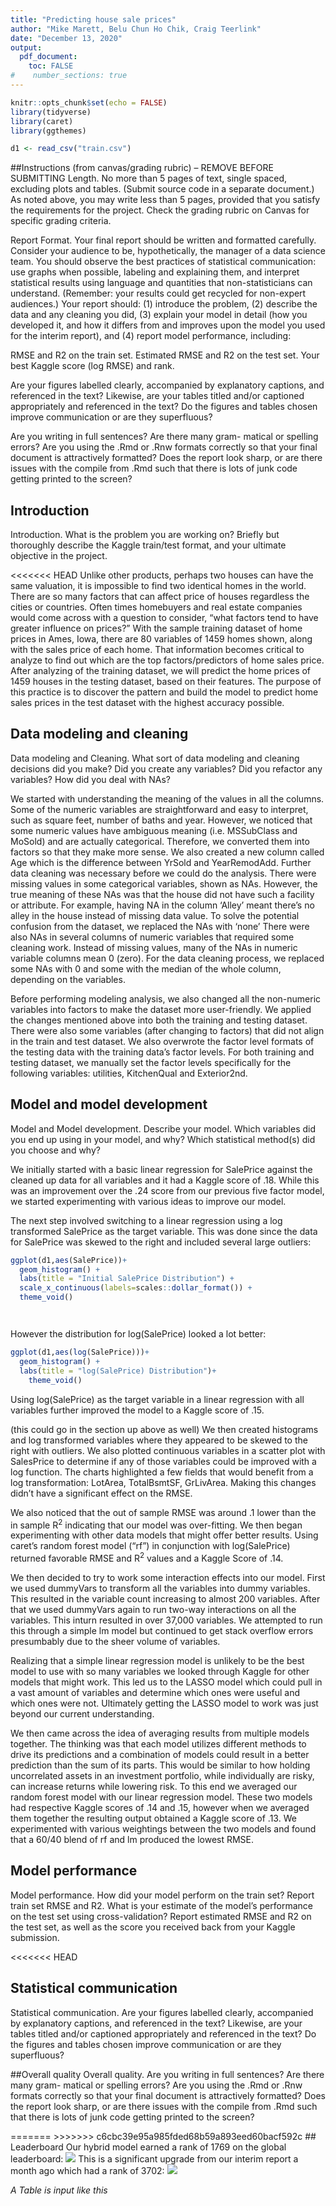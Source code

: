 ---
title: "Predicting house sale prices"
author: "Mike Marett, Belu Chun Ho Chik, Craig Teerlink"
date: "December 13, 2020"
output: 
  pdf_document:
    toc: FALSE
#    number_sections: true
---
\newpage

```{r setup, include=FALSE}
knitr::opts_chunk$set(echo = FALSE)
library(tidyverse)
library(caret)
library(ggthemes)

d1 <- read_csv("train.csv")
```

##Instructions (from canvas/grading rubric) -- REMOVE BEFORE SUBMITTING
Length. No more than 5 pages of text, single spaced, excluding plots and tables. (Submit source code in a separate document.) As noted above, you may write less than 5 pages, provided that you satisfy the requirements for the project. Check the grading rubric on Canvas for specific grading criteria.

Report Format. Your final report should be written and formatted carefully. Consider your audience to be, hypothetically, the manager of a data science team. You should observe the best practices of statistical communication: use graphs when possible, labeling and explaining them, and interpret statistical results using language and quantities that non-statisticians can understand. (Remember: your results could get recycled for non-expert audiences.) Your report should: (1) introduce the problem, (2) describe the data and any cleaning you did, (3) explain your model in detail (how you developed it, and how it differs from and improves upon the model you used for the interim report), and (4) report model performance, including:

RMSE and R2 on the train set.
Estimated RMSE and R2 on the test set.
Your best Kaggle score (log RMSE) and rank.

Are your figures labelled clearly, accompanied by explanatory captions, and referenced in the text? Likewise, are your tables titled and/or captioned appropriately and referenced in the text? Do the figures and tables chosen improve communication or are they superfluous?

Are you writing in full sentences? Are there many gram- matical or spelling errors? Are you using the .Rmd or .Rnw formats correctly so that your final document is attractively formatted? Does the report look sharp, or are there issues with the compile from .Rmd such that there is lots of junk code getting printed to the screen?



## Introduction
Introduction. What is the problem you are working on? Briefly but thoroughly describe the Kaggle train/test format, and your ultimate objective in the project.

<<<<<<< HEAD
Unlike other products, perhaps two houses can have the same valuation, it is impossible to find two identical homes in the world. There are so many factors that can affect price of houses regardless the cities or countries. Often times homebuyers and real estate companies would come across with a question to consider, "what factors tend to have greater influence on prices?" With the sample training dataset of home prices in Ames, Iowa, there are 80 variables of 1459 homes shown, along with the sales price of each home. That information becomes critical to analyze to find out which are the top factors/predictors of home sales price. After analyzing of the training dataset, we will predict the home prices of 1459 houses in the testing dataset, based on their features. The purpose of this practice is to discover the pattern and build the model to predict home sales prices in the test dataset with the highest accuracy possible. 

## Data modeling and cleaning
Data modeling and Cleaning. What sort of data modeling and cleaning decisions did you make? Did you create any variables? Did you refactor any variables? How did you deal with NAs?

We started with understanding the meaning of the values in all the columns. Some of the numeric variables are straightforward and easy to interpret, such as square feet, number of baths and year. However, we noticed that some numeric values have ambiguous meaning  (i.e. MSSubClass and MoSold) and are actually categorical. Therefore, we converted them into factors so that they make more sense. We also created a new column called Age which is the difference between YrSold and YearRemodAdd.
Further data cleaning was necessary before we could do the analysis. There were missing values in some categorical variables, shown as NAs. However, the true meaning of these NAs was that the house did not have such a facility or attribute. For example, having NA in the column ‘Alley’ meant there’s no alley in the house instead of missing data value. To solve the potential confusion from the dataset, we replaced the NAs with ‘none’ 
There were also NAs in several columns of numeric variables that required some cleaning work. Instead of missing values, many of the NAs in numeric variable columns mean 0 (zero). For the data cleaning process, we replaced some NAs with 0 and some with the median of the whole column, depending on the variables. 

Before performing modeling analysis, we also changed all the non-numeric variables into factors to make the dataset more user-friendly. We applied the changes mentioned above into both the training and testing dataset.
There were also some variables (after changing to factors) that did not align in the train and test dataset. We also overwrote the factor level formats of the testing data with the training data’s factor levels. For both training and testing dataset, we manually set the factor levels specifically for the following variables: utilities, KitchenQual and Exterior2nd. 

## Model and model development
Model and Model development. Describe your model. Which variables did you end up using in your model, and why? Which statistical method(s) did you choose and why?

We initially started with a basic linear regression for SalePrice against the cleaned up data for all variables and it had a Kaggle score  of .18. While this was an improvement over the .24 score from our previous five factor model, we started experimenting with various ideas to improve our model.  

The next step involved switching to a linear regression using a log transformed SalePrice as the target variable.  This was done since the data for SalePrice was skewed to the right and included several large outliers:
```{r}
ggplot(d1,aes(SalePrice))+
  geom_histogram() +
  labs(title = "Initial SalePrice Distribution") +
  scale_x_continuous(labels=scales::dollar_format()) +
  theme_void()




```
However the distribution for log(SalePrice) looked a lot better:
```{r}
ggplot(d1,aes(log(SalePrice)))+
  geom_histogram() +
  labs(title = "log(SalePrice) Distribution")+
    theme_void()


```
Using log(SalePrice) as the target variable in a linear regression with all variables further improved the model to a Kaggle score of .15.   

(this could go in the section up above as well) We then created histograms and log transformed variables where they appeared to be skewed to the right with outliers.  We also plotted continuous variables in a scatter plot with SalesPrice to determine if any of those variables could be improved with a log function.  The charts highlighted a few fields that would benefit from a log transformation: LotArea, TotalBsmtSF, GrLivArea.  Making this changes didn't have a significant effect on the RMSE.  

We also noticed that the out of sample RMSE was around .1 lower than the in sample R^2^ indicating that our model was over-fitting.  We then began experimenting with other data models that might offer better results.  Using caret's random forest model ("rf") in conjunction with log(SalePrice) returned favorable RMSE and R^2^ values and a Kaggle Score of .14. 

We then decided to try to work some interaction effects into our model.  First we used dummyVars to transform all the variables into dummy variables. This resulted in the variable count increasing to almost 200 variables.  After that we used dummyVars again to run two-way interactions on all the variables.  This inturn resulted in over 37,000 variables.  We attempted to run this through a simple lm model but continued to get stack overflow errors presumbably due to the sheer volume of variables.  

Realizing that a simple linear regression model is unlikely to be the best model to use with so many variables we looked through Kaggle for other models that might work.  This led us to the LASSO model which could pull in a vast amount of variables and determine which ones were useful and which ones were not.  Ultimately getting the LASSO model to work was just beyond our current understanding.  

We then came across the idea of averaging results from multiple models together.  The thinking was that each model utilizes different methods to drive its predictions and a combination of models could result in a better prediction than the sum of its parts.  This would be similar to how holding uncorrelated assets in an investment portfolio, while individually are risky, can increase returns while lowering risk.  To this end we averaged our random forest model with our linear regression model.  These two models had respective Kaggle scores of .14 and .15, however when we averaged them together the resulting output obtained a Kaggle score of .13.  We experimented with various weightings between the two models and found that a 60/40 blend of rf and lm produced the lowest RMSE.  

## Model performance
Model performance. How did your model perform on the train set? Report train set RMSE and R2. What is your estimate of the model’s performance on the test set using cross-validation? Report estimated RMSE and R2 on the test set, as well as the score you received back from your Kaggle submission.

<<<<<<< HEAD


## Statistical communication
Statistical communication. Are your figures labelled clearly, accompanied by explanatory captions, and referenced in the text? Likewise, are your tables titled and/or captioned appropriately and referenced in the text? Do the figures and tables chosen improve communication or are they superfluous?

##Overall quality
Overall quality. Are you writing in full sentences? Are there many gram- matical or spelling errors? Are you using the .Rmd or .Rnw formats correctly so that your final document is attractively formatted? Does the report look sharp, or are there issues with the compile from .Rmd such that there is lots of junk code getting printed to the screen?

=======
>>>>>>> c6cbc39e95a985fded68b59a893eed60bacf592c
## Leaderboard
Our hybrid model earned a rank of 1769 on the global leaderboard:
![](images/final_kaggle_rank.png)
This is a significant upgrade from our interim report a month ago which had a rank of 3702:
![](images/interim_kaggle_rank.png)




*A Table is input like this*
\begin{tabular}{l|r|r}
Predictor & Odds Ratio & P-value\\
\hline
Intercept & 0.63 & 7.32e-06\\
Store7Yes & 0.38 & 7.24e-07\\
PriceMM & 0.79 & 2.45e-03\\
DiscMM & 1.79 & 3.29e-11\\
LoyalCH & 0.15 & < 2e-16\\
\end{tabular}


